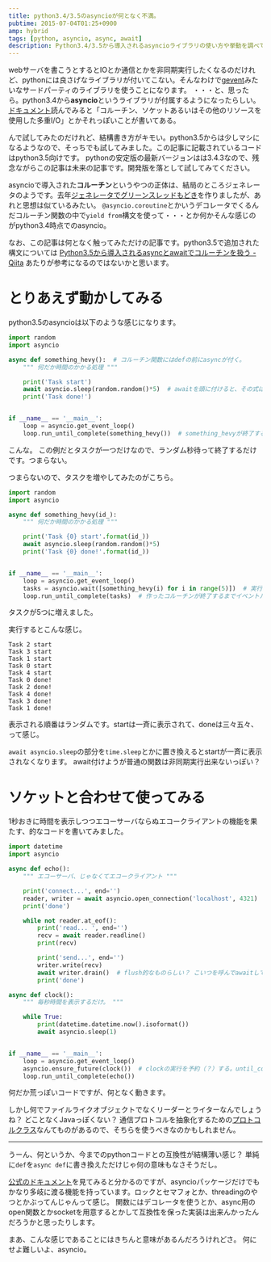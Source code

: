 ```yaml
---
title: python3.4/3.5のasyncioが何となく不満。
pubtime: 2015-07-04T01:25+0900
amp: hybrid
tags: [python, asyncio, async, await]
description: Python3.4/3.5から導入されるasyncioライブラリの使い方や挙動を調べてみました。現時点ではまだなんとも不満な感じです。
---
```


webサーバを書こうとするとIOとか通信とかを非同期実行したくなるのだけれど、pythonには良さげなライブラリが付いてこない。そんなわけで[gevent](http://www.gevent.org/)みたいなサードパーティのライブラリを使うことになります。
・・・と、思ったら。python3.4から**asyncio**というライブラリが付属するようになったらしい。
[ドキュメント](http://docs.python.jp/3/library/asyncio.html)読んでみると「コルーチン、ソケットあるいはその他のリソースを使用した多重I/O」とかそれっぽいことが書いてある。

んで試してみたのだけれど、結構書き方がキモい。python3.5からは少しマシになるようなので、そっちでも試してみました。この記事に記載されているコードはpython3.5向けです。
pythonの安定版の最新バージョンはは3.4.3なので、残念ながらこの記事は未来の記事です。開発版を落として試してみてください。

asyncioで導入された**コルーチン**というやつの正体は、結局のところジェネレータのようです。去年[ジェネレータでグリーンスレッドもどき](/blog/2014/08/yield-green-thread.html)を作りましたが、あれと思想は似ているみたい。
`@asyncio.coroutine`とかいうデコレータでくるんだコルーチン関数の中で`yield from`構文を使って・・・とか何かそんな感じのがpython3.4時点でのasyncio。

なお、この記事は何となく触ってみただけの記事です。python3.5で追加された構文については [Python3.5から導入されるasyncとawaitでコルーチンを扱う - Qiita](http://qiita.com/Lspeciosum/items/98e05c7495369ab9d102) あたりが参考になるのではないかと思います。

# とりあえず動かしてみる
python3.5のasyncioは以下のような感じになります。
``` python
import random
import asyncio

async def something_hevy():  # コルーチン関数にはdefの前にasyncが付く。
    """ 何だか時間のかかる処理 """

    print('Task start')
    await asyncio.sleep(random.random()*5)  # awaitを頭に付けると、その式は非同期に実行されるらしい。ただし、非同期に実行されるのはasyncなやつだけっぽい。
    print('Task done!')


if __name__ == '__main__':
    loop = asyncio.get_event_loop()
    loop.run_until_complete(something_hevy())  # something_hevyが終了するまでイベントループを回す。
```
こんな。
この例だとタスクが一つだけなので、ランダム秒待って終了するだけです。つまらない。

つまらないので、タスクを増やしてみたのがこちら。
``` python
import random
import asyncio

async def something_hevy(id_):
    """ 何だか時間のかかる処理 """

    print('Task {0} start'.format(id_))
    await asyncio.sleep(random.random()*5)
    print('Task {0} done!'.format(id_))


if __name__ == '__main__':
    loop = asyncio.get_event_loop()
    tasks = asyncio.wait([something_hevy(i) for i in range(5)])  # 実行すべきタスクのリストをasyncio.waitに渡すと、すべてが終了するまで待ってくれるコルーチンが出来る。
    loop.run_until_complete(tasks)  # 作ったコルーチンが終了するまでイベントルーチンを回す。
```
タスクが5つに増えました。

実行するとこんな感じ。
```
Task 2 start
Task 3 start
Task 1 start
Task 0 start
Task 4 start
Task 0 done!
Task 2 done!
Task 4 done!
Task 3 done!
Task 1 done!
```
表示される順番はランダムです。startは一斉に表示されて、doneは三々五々、って感じ。

`await asyncio.sleep`の部分を`time.sleep`とかに置き換えるとstartが一斉に表示されなくなります。
await付けようが普通の関数は非同期実行出来ないっぽい？

# ソケットと合わせて使ってみる
1秒おきに時間を表示しつつエコーサーバならぬエコークライアントの機能を果たす、的なコードを書いてみました。
``` python
import datetime
import asyncio

async def echo():
    """ エコーサーバ、じゃなくてエコークライアント """

    print('connect...', end='')
    reader, writer = await asyncio.open_connection('localhost', 4321)  # TCPで接続して、StreamReader,StreamWriterとやらを返す関数。
    print('done')

    while not reader.at_eof():
        print('read... ', end='')
        recv = await reader.readline()
        print(recv)

        print('send...', end='')
        writer.write(recv)
        await writer.drain()  # flush的なものらしい？ こいつを呼んでawaitしてやらないとブロックしてしまって並列実行にならない。
        print('done')

async def clock():
    """ 毎秒時間を表示するだけ。 """

    while True:
        print(datetime.datetime.now().isoformat())
        await asyncio.sleep(1)


if __name__ == '__main__':
    loop = asyncio.get_event_loop()
    asyncio.ensure_future(clock())  # clockの実行を予約（？）する。until_completeでもwaitでもないのでループが終了したら勝手に死ぬ？
    loop.run_until_complete(echo())
```
何だか荒っぽいコードですが、何となく動きます。

しかし何でファイルライクオブジェクトでなくリーダーとライターなんでしょうね？ どことなくJavaっぽくない？
通信プロトコルを抽象化するための[プロトコルクラス](http://docs.python.jp/3/library/asyncio-protocol.html#protocols)なんてものがあるので、そちらを使うべきなのかもしれません。

---

うーん、何というか、今までのpythonコードとの互換性が結構薄い感じ？
単純に`def`を`async def`に書き換えただけじゃ何の意味もなさそうだし。

[公式のドキュメント](http://docs.python.jp/3/library/asyncio.html)を見てみると分かるのですが、asyncioパッケージだけでもかなり多岐に渡る機能を持っています。ロックとセマフォとか、threadingのやつとかぶってんじゃんって感じ。
関数にはデコレータを使うとか、async用のopen関数とかsocketを用意するとかして互換性を保った実装は出来んかったんだろうかと思ったりします。

まあ、こんな感じであることにはきちんと意味があるんだろうけれどさ。
何にせよ難しいよ、asyncio。
